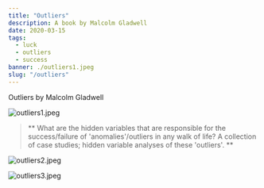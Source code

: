 ---
title: "Outliers"
description: A book by Malcolm Gladwell
date: 2020-03-15
tags:
  - luck
  - outliers
  - success
banner: ./outliers1.jpeg
slug: "/outliers"
---

Outliers by Malcolm Gladwell

![outliers1.jpeg](outliers1.jpeg)

> ** What are the hidden variables that are responsible for the success/failure of 'anomalies'/outliers in any walk of life? A collection of case studies; hidden variable analyses of these 'outliers'. **

![outliers2.jpeg](outliers2.jpeg)

![outliers3.jpeg](outliers3.jpeg)